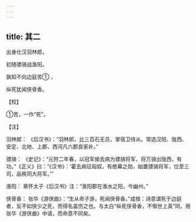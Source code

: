 ```yaml
---
---
---
```

title: 其二
---




出身仕汉羽林郎，

初随骠骑战渔阳。

孰知不向边庭苦① ，

纵死犹闻侠骨香。

【校】

①苦，一作“死”。

【注】

羽林郎： 《后汉书》：“羽林郎，比三百石无员，掌宿卫侍从。常选汉阳、陇西、安定、北地、上郡、西河凡六郡良家补。”

骠骑： 《史记》：“元狩二年春，以冠军侯去病为骠骑将军，将万骑出陇西，有功。”《正义》曰：“《汉书》：‘霍去病征匈奴，有绝幕之勋，始置骠骑将军，位至三司，品秩同大将军。’”

渔阳： 章怀太子《后汉书》注：“渔阳郡在渔水之阳，今幽州。”

侠骨香： 张华《游侠曲》：“生从命子游，死闻侠骨香。”成按：诗意谓死于边庭者，反不如侠少之死，而得名盖伤之也。与太白“纵死侠骨香，不惭世上英”同，用张华《游侠曲》中语，而命意不同矣。